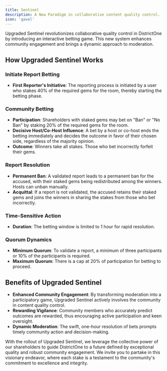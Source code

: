 ```yaml
---
title: Sentinel
description: A New Paradigm in collaborative content quality control.
icon: 'gavel'
---
```


Upgraded Sentinel revolutionizes collaborative quality control in DistrictOne by introducing an interactive betting game. This new system enhances community engagement and brings a dynamic approach to moderation.

## How Upgraded Sentinel Works

### Initiate Report Betting
- **First Reporter's Initiative**: The reporting process is initiated by a user who stakes 40% of the required gems for the room, thereby starting the betting phase.

### Community Betting
- **Participation**: Shareholders with staked gems may bet on "Ban" or "No Ban" by staking 20% of the required gems for the room.
- **Decisive Host/Co-Host Influence**: A bet by a host or co-host ends the betting immediately and decides the outcome in favor of their chosen side, regardless of the majority opinion.
- **Outcome**: Winners take all stakes. Those who bet incorrectly forfeit their gems.

### Report Resolution
- **Permanent Ban**: A validated report leads to a permanent ban for the accused, with their staked gems being redistributed among the winners. Hosts can unban manually.
- **Acquittal**: If a report is not validated, the accused retains their staked gems and joins the winners in sharing the stakes from those who bet incorrectly.

### Time-Sensitive Action
- **Duration**: The betting window is limited to 1 hour for rapid resolution.

### Quorum Dynamics
- **Minimum Quorum**: To validate a report, a minimum of three participants or 10% of the participants is required.
- **Maximum Quorum**: There is a cap at 20% of participation for betting to proceed.

## Benefits of Upgraded Sentinel
- **Enhanced Community Engagement**: By transforming moderation into a participatory game, Upgraded Sentinel actively involves the community in content quality control.
- **Rewarding Vigilance**: Community members who accurately predict outcomes are rewarded, thus encouraging active participation and keen oversight.
- **Dynamic Moderation**: The swift, one-hour resolution of bets prompts timely community action and decision-making.

With the rollout of Upgraded Sentinel, we leverage the collective power of our shareholders to guide DistrictOne to a future defined by exceptional quality and robust community engagement. We invite you to partake in this visionary endeavor, where each stake is a testament to the community's commitment to excellence and integrity.
